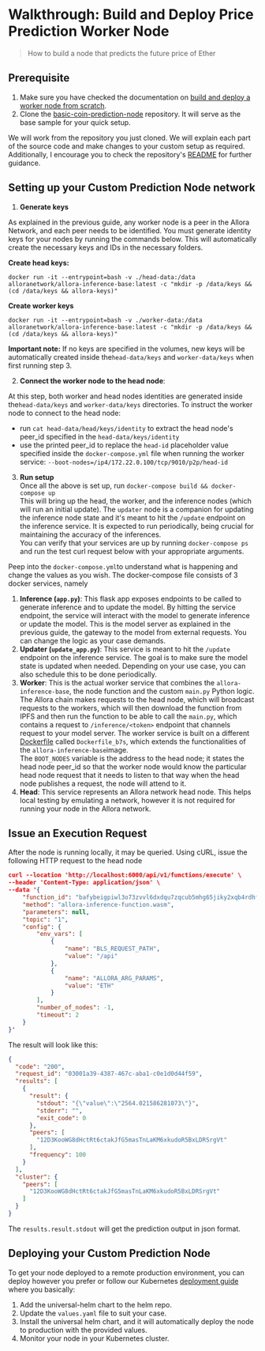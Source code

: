 # Walkthrough: Build and Deploy Price Prediction Worker Node

> How to build a node that predicts the future price of Ether

## Prerequisite

1. Make sure you have checked the documentation on [build and deploy a worker node from scratch](build-a-worker-node-from-scratch).
2. Clone the <a href="https://github.com/allora-network/basic-coin-prediction-node" target="_blank">basic-coin-prediction-node</a> repository. It will serve as the base sample for your quick setup.

We will work from the repository you just cloned. We will explain each part of the source code and make changes to your custom setup as required. Additionally, I encourage you to check the repository's <a href="https://github.com/allora-network/basic-coin-prediction-node/blob/main/README.md" target="_blank">README</a> for further guidance.

## Setting up your Custom Prediction Node network

1. **Generate keys**

As explained in the previous guide, any worker node is a peer in the Allora Network, and each peer needs to be identified. You must generate identity keys for your nodes by running the commands below. This will automatically create the necessary keys and IDs in the necessary folders. 

**Create head keys:**

```
docker run -it --entrypoint=bash -v ./head-data:/data alloranetwork/allora-inference-base:latest -c "mkdir -p /data/keys && (cd /data/keys && allora-keys)"
```

**Create worker keys**

```
docker run -it --entrypoint=bash -v ./worker-data:/data alloranetwork/allora-inference-base:latest -c "mkdir -p /data/keys && (cd /data/keys && allora-keys)"
```

**Important note:** If no keys are specified in the volumes, new keys will be automatically created inside the`head-data/keys` and `worker-data/keys` when first running step 3.

2. **Connect the worker node to the head node**:

At this step, both worker and head nodes identities are generated inside the`head-data/keys` and `worker-data/keys` directories. To instruct the worker node to connect to the head node:

- run `cat head-data/head/keys/identity` to extract the head node's peer_id specified in the `head-data/keys/identity`
- use the printed peer_id to replace the `head-id` placeholder value specified inside the `docker-compose.yml` file when running the worker service: `--boot-nodes=/ip4/172.22.0.100/tcp/9010/p2p/head-id`

3. **Run setup**  
   Once all the above is set up, run `docker-compose build && docker-compose up`  
   This will bring up the head, the worker, and the inference nodes (which will run an initial update). The `updater` node is a companion for updating the inference node state and it's meant to hit the `/update` endpoint on the inference service. It is expected to run periodically, being crucial for maintaining the accuracy of the inferences.  
   You can verify that your services are up by running `docker-compose ps` and run the test curl request below with your appropriate arguments.

Peep into the `docker-compose.yml`to understand what is happening and change the values as you wish. The docker-compose file consists of 3 docker services, namely

1. **Inference (`app.py`)**:  This flask app exposes endpoints to be called to generate inference and to update the model. By hitting the service endpoint, the service will interact with the model to generate inference or update the model. This is the model server as explained in the previous guide, the gateway to the model from external requests. You can change the logic as your case demands.
2. **Updater (`update_app.py`)**:  This service is meant to hit the `/update` endpoint on the inference service. The goal is to make sure the model state is updated when needed. Depending on your use case, you can also schedule this to be done periodically.
3. **Worker**:  This is the actual worker service that combines the `allora-inference-base`, the node function and the custom `main.py` Python logic.  The Allora chain makes requests to the head node, which will broadcast requests to the workers, which will then download the function from IPFS and then run the function to be able to call the `main.py`, which contains a request to `/inference/<token>` endpoint that channels request to your model server. The worker service is built on a different [Dockerfile](https://docs.allora.network/docs/build-a-worker-node-from-scratch#4-worker-node-main-dockerfile) called `Dockerfile_b7s`, which extends the functionalities of the `allora-inference-base`image.  
   The `BOOT_NODES` variable is the address to the head node; it states the head node peer_id so that the worker node would know the particular head node request that it needs to listen to that way when the head node publishes a request, the node will attend to it.
4. **Head**: This service represents an Allora network head node. This helps local testing by emulating a network, however it is not required for running your node in the Allora network.

## Issue an Execution Request

After the node is running locally, it may be queried. Using cURL, issue the following HTTP request to the head node

```json json
curl --location 'http://localhost:6000/api/v1/functions/execute' \
--header 'Content-Type: application/json' \
--data '{
    "function_id": "bafybeigpiwl3o73zvvl6dxdqu7zqcub5mhg65jiky2xqb4rdhfmikswzqm",
    "method": "allora-inference-function.wasm",
    "parameters": null,
    "topic": "1",
    "config": {
        "env_vars": [
            {
                "name": "BLS_REQUEST_PATH",
                "value": "/api"
            },
            {
                "name": "ALLORA_ARG_PARAMS",
                "value": "ETH"
            }
        ],
        "number_of_nodes": -1,
        "timeout": 2
    }
}'
```

The result will look like this:

```json json
{
  "code": "200",
  "request_id": "03001a39-4387-467c-aba1-c0e1d0d44f59",
  "results": [
    {
      "result": {
        "stdout": "{\"value\":\"2564.021586281073\"}",
        "stderr": "",
        "exit_code": 0
      },
      "peers": [
        "12D3KooWG8dHctRt6ctakJfG5masTnLaKM6xkudoR5BxLDRSrgVt"
      ],
      "frequency": 100
    }
  ],
  "cluster": {
    "peers": [
      "12D3KooWG8dHctRt6ctakJfG5masTnLaKM6xkudoR5BxLDRSrgVt"
    ]
  }
}
```

The `results.result.stdout` will get the prediction output in json format.

## Deploying your Custom Prediction Node

To get your node deployed to a remote production environment, you can deploy however you prefer or follow our Kubernetes [deployment guide](https://docs.allora.network/docs/build-a-worker-node-from-scratch#deploying-a-worker-node) where you basically:

1. Add the universal-helm chart to the helm repo.
2. Update the `values.yaml` file to suit your case.
3. Install the universal helm chart, and it will automatically deploy the node to production with the provided values.
4. Monitor your node in your Kubernetes cluster.